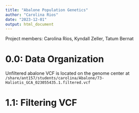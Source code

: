 ```yaml
---
title: "Abalone Population Genetics"
author: "Carolina Rios"
date: "2023-12-01"
output: html_document
---
```

Project members: Carolina Rios, Kyndall Zeller, Tatum Bernat

# 0.0: Data Organization

Unfiltered abalone VCF is located on the genome center at `/share/ant157/students/carolina/Abalone/73-Haliotis_GCA_023055435.1.filtered.vcf`

# 1.1: Filtering VCF